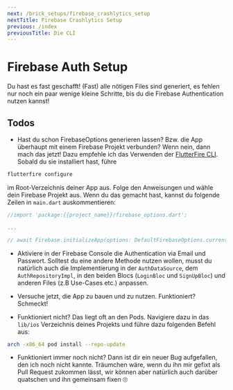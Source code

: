 ```yaml
---
next: /brick_setups/firebase_crashlytics_setup
nextTitle: Firebase Crashlytics Setup
previous: /index
previousTitle: Die CLI
---
```

# Firebase Auth Setup

Du hast es fast geschafft! (Fast) alle nötigen Files sind generiert, es fehlen nur noch ein paar wenige kleine Schritte, bis du die Firebase Authentication nutzen kannst!

## Todos

- Hast du schon FirebaseOptions generieren lassen? Bzw. die App überhaupt mit einem Firebase Projekt verbunden? Wenn nein, dann mach das jetzt! Dazu empfehle ich das Verwenden der [FlutterFire CLI][flutterfire-cli-link]. Sobald du sie installiert hast, führe

```bash
flutterfire configure
```

im Root-Verzeichnis deiner App aus. Folge den Anweisungen und wähle dein Firebase Projekt aus. Wenn du das gemacht hast, kannst du folgende Zeilen in ```main.dart``` auskommentieren:

 ```dart
//import 'package:{{project_name}}/firebase_options.dart';

...

// await Firebase.initializeApp(options: DefaultFirebaseOptions.currentPlatform);
```

- Aktiviere in der Firebase Console die Authentication via Email und Passwort. Solltest du eine andere Methode nutzen wollen, musst du natürlich auch die Implementierung in der ```AuthDataSource```, dem ```AuthRepositoryImpl```, in den beiden Blocs (```LoginBloc``` und ```SignUpBloc```) und anderen Files (z.B Use-Cases etc.) anpassen.

- Versuche jetzt, die App zu bauen und zu nutzen. Funktioniert? Schmeckt!

- Funktioniert nicht? Das liegt oft an den Pods. Navigiere dazu in das ```lib/ios``` Verzeichnis deines Projekts und führe dazu folgenden Befehl aus:

```bash
arch -x86_64 pod install --repo-update
```

- Funktioniert immer noch nicht? Dann ist dir ein neuer Bug aufgefallen, den ich noch nicht kannte. Träumchen wäre, wenn du ihn mir gefixt als Pull Request zukommen lässt, wir können aber natürlich auch darüber quatschen und ihn gemeinsam fixen 🙄

[flutterfire-cli-link]: https://firebase.flutter.dev/docs/cli/
